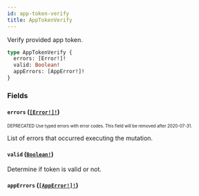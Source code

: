 ```yaml
---
id: app-token-verify
title: AppTokenVerify
---
```


Verify provided app token.

```graphql
type AppTokenVerify {
  errors: [Error!]!
  valid: Boolean!
  appErrors: [AppError!]!
}
```

### Fields

#### `errors` ([`[Error!]!`](/api-reference/objects/error.mdx))

<sub><sup><span className="deprecatedTag">DEPRECATED</span> Use typed errors with error codes. This field will be removed after 2020-07-31.</sup></sub>

List of errors that occurred executing the mutation.

#### `valid` ([`Boolean!`](/api-reference/scalars/boolean.mdx))

Determine if token is valid or not.

#### `appErrors` ([`[AppError!]!`](/api-reference/objects/app-error.mdx))
